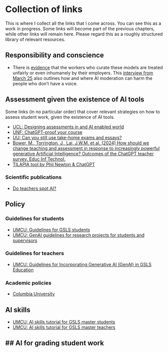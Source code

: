 # Collection of links {#sec-links}
This is where I collect all the links that I come across. You can see this as a work in progress. Some links will become part of the previous chapters, while other links will remain here. Please regard this as a roughly structured library of relevant resources. 

## Responsibility and conscience
- There is [evidence](https://time.com/6247678/openai-chatgpt-kenya-workers/) that the workers who curate these models are treated unfairly or even inhumanely by their employers. This [interview from March 25](https://blogs.lse.ac.uk/businessreview/2024/03/25/madhumita-murgia-ai-can-do-harm-when-people-dont-have-a-voice/) also outlines how and where AI moderation can harm the people who don't have a voice.

## Assessment given the existence of AI tools
Some links (in no particular order) that cover relevant strategies on how to assess student work, given the existence of AI tools.

- [UCL: Designing assessments in and AI enabled world](https://www.ucl.ac.uk/teaching-learning/generative-ai-hub/designing-assessments-ai-enabled-world)
- [UNF: ChatGPT-proof your course](https://unf.pressbooks.pub/chatgptinhighereducation/chapter/chatgpt-proof-your-course/)
- [UU: Can you still use take-home exams and essays?](https://www.uu.nl/en/education/educational-development-training/knowledge-dossier/the-influence-of-chatgpt-on-assessment-can-you-still-use-take-home-exams-and-essays)
- [Bower, M., Torrington, J., Lai, J.W.M. et al. (2024) How should we change teaching and assessment in response to increasingly powerful generative Artificial Intelligence? Outcomes of the ChatGPT teacher survey. Educ Inf Technol.](https://link.springer.com/article/10.1007/s10639-023-12405-0)
- [TILAPIA tool by Phil Newton & ChatGPT](https://www.dropbox.com/scl/fi/a0knbe4l5vdmpr9l2xsox/AI-resilience-tool-v3.0.png?rlkey=ih87d4jh5lqu9l69ygr44s2se&dl=0)

### Scientific publications
- [Do teachers spot AI?](https://www.sciencedirect.com/science/article/pii/S2666920X24000109?dgcid=raven_sd_aip_email)

## Policy

### Guidelines for students
- [UMCU: Guidelines for GSLS students](https://students.uu.nl/en/gsls/practical-information/generative-ai-guidelines)
- [UMCU: GenAI guidelines for research projects for students and supervisors](https://students.uu.nl/sites/default/files/GSLS%20GenAI%20Research%20Guidelines%20for%20Students%20and%20SupervisorsGSLS%20GenAI%20Research%20Guidelines.pdf)

### Guidelines for teachers
- [UMCU: Guidelines for Incorporating Generative AI (GenAI) in GSLS Education](https://teachersguidegsls.nl/teaching-courses/generative-ai-guidelines/)

### Academic policies
- [Columbia University](https://provost.columbia.edu/content/office-senior-vice-provost/ai-policy)

## AI skills
- [UMCU: AI skills tutorial for GSLS master students](https://ulearning.uu.nl/enrol/index.php?id=1462)
- [UMCU: AI skills tutorial for GSLS master teachers](https://ulearning.uu.nl/enrol/index.php?id=1598)


## AI for grading student work
- 

